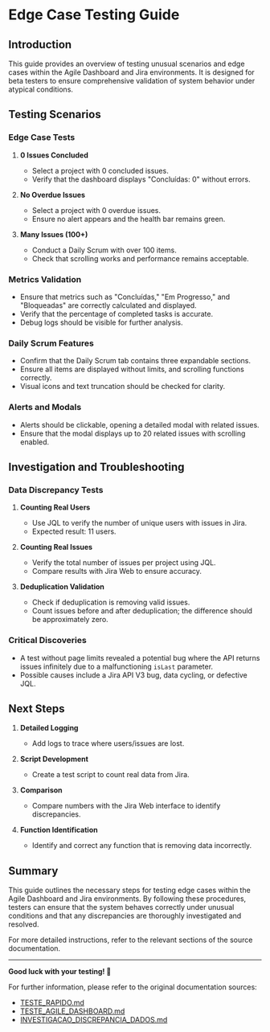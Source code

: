 # Edge Case Testing Guide

## Introduction

This guide provides an overview of testing unusual scenarios and edge cases within the Agile Dashboard and Jira environments. It is designed for beta testers to ensure comprehensive validation of system behavior under atypical conditions.

## Testing Scenarios

### Edge Case Tests

1. **0 Issues Concluded**
   - Select a project with 0 concluded issues.
   - Verify that the dashboard displays "Concluídas: 0" without errors.

2. **No Overdue Issues**
   - Select a project with 0 overdue issues.
   - Ensure no alert appears and the health bar remains green.

3. **Many Issues (100+)**
   - Conduct a Daily Scrum with over 100 items.
   - Check that scrolling works and performance remains acceptable.

### Metrics Validation

- Ensure that metrics such as "Concluídas," "Em Progresso," and "Bloqueadas" are correctly calculated and displayed.
- Verify that the percentage of completed tasks is accurate.
- Debug logs should be visible for further analysis.

### Daily Scrum Features

- Confirm that the Daily Scrum tab contains three expandable sections.
- Ensure all items are displayed without limits, and scrolling functions correctly.
- Visual icons and text truncation should be checked for clarity.

### Alerts and Modals

- Alerts should be clickable, opening a detailed modal with related issues.
- Ensure that the modal displays up to 20 related issues with scrolling enabled.

## Investigation and Troubleshooting

### Data Discrepancy Tests

1. **Counting Real Users**
   - Use JQL to verify the number of unique users with issues in Jira.
   - Expected result: 11 users.

2. **Counting Real Issues**
   - Verify the total number of issues per project using JQL.
   - Compare results with Jira Web to ensure accuracy.

3. **Deduplication Validation**
   - Check if deduplication is removing valid issues.
   - Count issues before and after deduplication; the difference should be approximately zero.

### Critical Discoveries

- A test without page limits revealed a potential bug where the API returns issues infinitely due to a malfunctioning `isLast` parameter.
- Possible causes include a Jira API V3 bug, data cycling, or defective JQL.

## Next Steps

1. **Detailed Logging**
   - Add logs to trace where users/issues are lost.

2. **Script Development**
   - Create a test script to count real data from Jira.

3. **Comparison**
   - Compare numbers with the Jira Web interface to identify discrepancies.

4. **Function Identification**
   - Identify and correct any function that is removing data incorrectly.

## Summary

This guide outlines the necessary steps for testing edge cases within the Agile Dashboard and Jira environments. By following these procedures, testers can ensure that the system behaves correctly under unusual conditions and that any discrepancies are thoroughly investigated and resolved.

For more detailed instructions, refer to the relevant sections of the source documentation.

---

**Good luck with your testing! 🚀**

For further information, please refer to the original documentation sources:
- [TESTE_RAPIDO.md](https://superlogica.atlassian.net/)
- [TESTE_AGILE_DASHBOARD.md](https://superlogica.atlassian.net/)
- [INVESTIGACAO_DISCREPANCIA_DADOS.md](https://superlogica.atlassian.net/)
